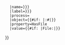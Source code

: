 <includeonly><!--
-->{{OslTemplate:LabProcess/Parameter
   |id={{{id|}}}
   |type=Term:Parameter/Actual;Term:Parameter/File{{#if:{{{type|}}}|;{{{type}}}|}} 
   |name={{{name|{{{label|}}}}}} 
   |label={{{label|{{{name|}}}}}} 
   |process={{FULLPAGENAME}}
   |object={{#if: {{{object_id|}}}|{{NAMESPACE}}:{{ROOTPAGENAME}}#{{{object_id}}}|}}
   |property=HasFile
   |value={{#if: {{{actual_instance|}}}|File:{{{actual_instance|}}}|}}
}}<!--
--></includeonly>
